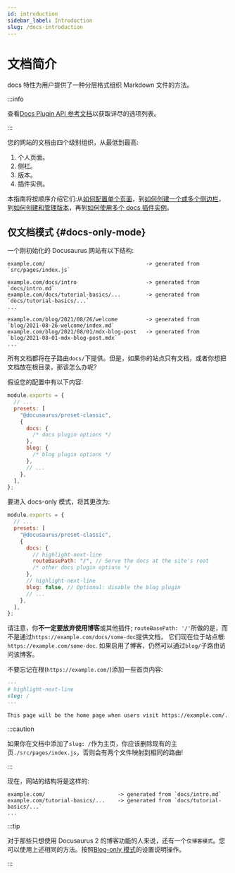 ```yaml
---
id: introduction
sidebar_label: Introduction
slug: /docs-introduction
---
```


# 文档简介

docs 特性为用户提供了一种分层格式组织 Markdown 文件的方法。

:::info

查看[Docs Plugin API 参考文档](./../../api/plugins/plugin-content-docs.mdx)以获取详尽的选项列表。

:::

您的网站的文档由四个级别组织，从最低到最高:

1. 个人页面。
2. 侧栏。
3. 版本。
4. 插件实例。

本指南将按顺序介绍它们:从[如何配置单个页面](./docs-create-doc.mdx)，到[如何创建一个或多个侧边栏](./sidebar/index.mdx)，到[如何创建和管理版本](./versioning.mdx)，再到[如何使用多个 docs 插件实例](./docs-multi-instance.mdx)。

## 仅文档模式 {#docs-only-mode}

一个刚初始化的 Docusaurus 网站有以下结构:

```
example.com/                                -> generated from `src/pages/index.js`

example.com/docs/intro                      -> generated from `docs/intro.md`
example.com/docs/tutorial-basics/...        -> generated from `docs/tutorial-basics/...`
...

example.com/blog/2021/08/26/welcome         -> generated from `blog/2021-08-26-welcome/index.md`
example.com/blog/2021/08/01/mdx-blog-post   -> generated from `blog/2021-08-01-mdx-blog-post.mdx`
...
```

所有文档都将在子路由`docs/`下提供。但是，如果你的站点只有文档，或者你想把文档放在根目录，那该怎么办呢?

假设您的配置中有以下内容:

```js title="docusaurus.config.js"
module.exports = {
  // ...
  presets: [
    "@docusaurus/preset-classic",
    {
      docs: {
        /* docs plugin options */
      },
      blog: {
        /* blog plugin options */
      },
      // ...
    },
  ],
};
```

要进入 docs-only 模式，将其更改为:

```js title="docusaurus.config.js"
module.exports = {
  // ...
  presets: [
    "@docusaurus/preset-classic",
    {
      docs: {
        // highlight-next-line
        routeBasePath: "/", // Serve the docs at the site's root
        /* other docs plugin options */
      },
      // highlight-next-line
      blog: false, // Optional: disable the blog plugin
      // ...
    },
  ],
};
```

请注意，你**不一定要放弃使用博客**或其他插件;
`routeBasePath: '/'`所做的是，而不是通过`https://example.com/docs/some-doc`提供文档，
它们现在位于站点根: `https://example.com/some-doc`.
如果启用了博客，仍然可以通过`blog/`子路由访问该博客。

不要忘记在根(`https://example.com/`)添加一些首页内容:

```md title="docs/intro.md"
---
# highlight-next-line
slug: /
---

This page will be the home page when users visit https://example.com/.
```

:::caution

如果你在文档中添加了`slug: /`作为主页，你应该删除现有的主页`./src/pages/index.js`，否则会有两个文件映射到相同的路由!

:::

现在，网站的结构将是这样的:

```
example.com/                       -> generated from `docs/intro.md`
example.com/tutorial-basics/...    -> generated from `docs/tutorial-basics/...`
...
```

:::tip

对于那些只想使用 Docusaurus 2 的博客功能的人来说，还有一个`仅博客模式`。您可以使用上述相同的方法。按照[Blog-only 模式](../../blog.mdx#blog-only-mode)的设置说明操作。

:::
